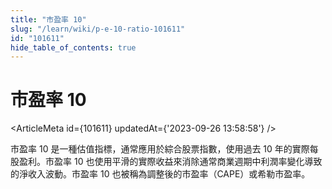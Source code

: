 ```yaml
---
title: "市盈率 10"
slug: "/learn/wiki/p-e-10-ratio-101611"
id: "101611"
hide_table_of_contents: true
---
```



# 市盈率 10

<ArticleMeta id={101611} updatedAt={'2023-09-26 13:58:58'} />
<div className='border-solid border-b border-t-0 my-4 border-[var(--ifm-color-gray-300)]' />

市盈率 10 是一種估值指標，通常應用於綜合股票指數，使用過去 10 年的實際每股盈利。市盈率 10 也使用平滑的實際收益來消除通常商業週期中利潤率變化導致的淨收入波動。市盈率 10 也被稱為調整後的市盈率（CAPE）或希勒市盈率。
